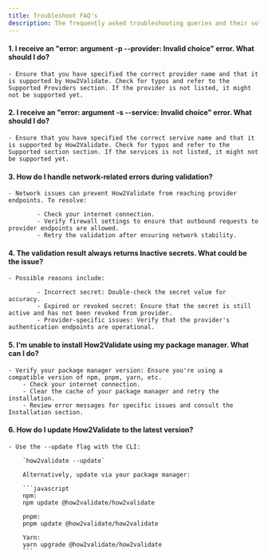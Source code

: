```yaml
---
title: Troubleshoot FAQ's
description: The frequently asked troubleshooting queries and their solution.
---
```


#### 1. I receive an "error: argument -p --provider: Invalid choice" error. What should I do?
    - Ensure that you have specified the correct provider name and that it is supported by How2Validate. Check for typos and refer to the Supported Providers section. If the provider is not listed, it might not be supported yet.

#### 2. I receive an "error: argument -s --service: Invalid choice" error. What should I do?
    - Ensure that you have specified the correct servive name and that it is supported by How2Validate. Check for typos and refer to the Supported section section. If the services is not listed, it might not be supported yet.

#### 3. How do I handle network-related errors during validation?
    - Network issues can prevent How2Validate from reaching provider endpoints. To resolve:

            - Check your internet connection.
            - Verify firewall settings to ensure that outbound requests to provider endpoints are allowed.
            - Retry the validation after ensuring network stability.

#### 4. The validation result always returns Inactive secrets. What could be the issue?
    - Possible reasons include:

            - Incorrect secret: Double-check the secret value for accuracy.
            - Expired or revoked secret: Ensure that the secret is still active and has not been revoked from provider.
            - Provider-specific issues: Verify that the provider's authentication endpoints are operational.

#### 5. I'm unable to install How2Validate using my package manager. What can I do?

    - Verify your package manager version: Ensure you're using a compatible version of npm, pnpm, yarn, etc.
        - Check your internet connection.
        - Clear the cache of your package manager and retry the installation.
        - Review error messages for specific issues and consult the Installation section.

#### 6. How do I update How2Validate to the latest version?
    - Use the --update flag with the CLI:

        `how2validate --update`

        Alternatively, update via your package manager:

        ```javascript
        npm:
        npm update @how2validate/how2validate

        pnpm:
        pnpm update @how2validate/how2validate

        Yarn:
        yarn upgrade @how2validate/how2validate
        ```
